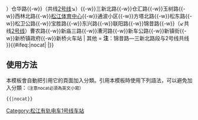 {{鐵道路線|
| 模板名稱 = 松江有轨电车1号线
| 名稱 = [[松江有轨电车1号线]]
| 代表色 = #{{rcr|松江有轨电车|1}}
| 背景顏色 = #FFFFFF
| 車站列表 = （<font color="#888">辰塔路</font>{{-w}}）仓华路{{-w}}（共线[[松江有轨电车2号线|2号线]]↘）{{-w}}三新北路{{-w}}仓汇路{{-w}}玉树路{{-w}}西林北路{{-w}}[[松江体育中心站|松江体育中心]]{{-w}}通波小区{{-w}}方塔北路{{-w}}松东路{{-w}}松卫公路{{-w}}宝胜路{{-w}}东兴路{{-w}}联阳路{{-w}}锦昔路{{-w}}（↙共线[[松江有轨电车2号线|2号线]]）曹农路{{-w}}新庙三路{{-w}}漕河路{{-w}}新车公路{{-w}}新镇街{{-w}}新桥镇政府{{-w}}新桥火车站
| 其他 = '''注'''：锦昔路—三新北路段与2号线共线
}}<includeonly>{{#ifeq:{{{1}}}|nocat|<!--空-->|[[Category:松江有轨电车1号线车站]]}}</includeonly><noinclude>
==使用方法==
本模板會自動把引用它的頁面加入分類。引用本模板時使用下列語法，可以避免加入分類：<small>（注意nocat必須為英文小寫）</small>
 <nowiki>{{</nowiki>{{PAGENAME}}<nowiki>|nocat}}</nowiki>
</noinclude>